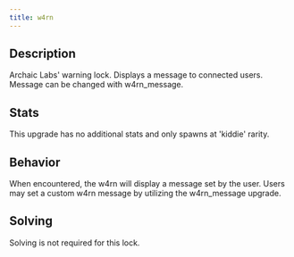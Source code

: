 ```yaml
---
title: w4rn
---
```


## Description

Archaic Labs' warning lock. Displays a message to connected users. Message can be changed with w4rn_message.

## Stats

This upgrade has no additional stats and only spawns at 'kiddie' rarity.

## Behavior

When encountered, the w4rn will display a message set by the user. Users may set a custom w4rn message by utilizing the w4rn_message upgrade.

## Solving

Solving is not required for this lock.
